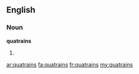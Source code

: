 ==English==

===Noun===
'''quatrains'''

# {{plural of|[[quatrain]]}}

[[ar:quatrains]]
[[fa:quatrains]]
[[fr:quatrains]]
[[my:quatrains]]
